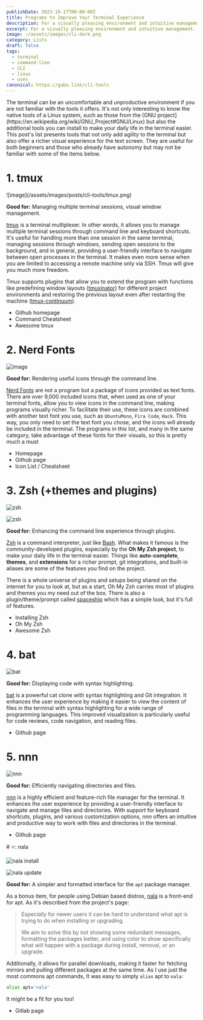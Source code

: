```yaml
---
publishDate: 2023-10-17T00:00:00Z
title: Programs to Improve Your Terminal Experience
description: For a visually pleasing environment and intuitive management.
excerpt: For a visually pleasing environment and intuitive management.
image: ~/assets/images/cli-dark.png
category: Lists
draft: false
tags:
  - terminal
  - command-line
  - CLI
  - linux
  - uses
canonical: https://gabo.link/cli-tools
---
```




<p class="px-6">The terminal can be an uncomfortable and unproductive environment if you are not familiar with the tools it offers. It's not only interesting to know the native tools of a Linux system, such as those from the [GNU project](https://en.wikipedia.org/wiki/GNU_Project#GNU/Linux) but also the additional tools you can install to make your daily life in the terminal easier. This post's list presents tools that not only add agility to the terminal but also offer a richer visual experience for the text screen. They are useful for both beginners and those who already have autonomy but may not be familiar with some of the items below.</p>
  
<ListItem>

# 1. tmux

<Slider>
  ![image](/assets/images/posts/cli-tools/tmux.png)
  <VideoFrame id="Yl7NFenTgIo" />
</Slider>

**Good for:** Managing multiple terminal sessions, visual window management.

[tmux](https://github.com/tmux/tmux/wiki) is a terminal multiplexer. In other words, it allows you to manage multiple terminal sessions through command line and keyboard shortcuts. It's useful for handling more than one session in the same terminal, managing sessions through windows, sending open sessions to the background, and in general, providing a user-friendly interface to navigate between open processes in the terminal. It makes even more sense when you are limited to accessing a remote machine only via SSH. Tmux will give you much more freedom.

Tmux supports plugins that allow you to extend the program with functions like predefining window layouts ([tmuxinator](https://github.com/tmuxinator/tmuxinator)) for different project environments and restoring the previous layout even after restarting the machine ([tmux-continuum](https://github.com/tmux-plugins/tmux-continuum)).

- <ExternalLink href="https://github.com/tmux/tmux/wiki">Github homepage</ExternalLink>
- <ExternalLink href="https://tmuxcheatsheet.com/" variant="secondary">
    Command Cheatsheet
  </ExternalLink>
- <ExternalLink href="https://github.com/rothgar/awesome-tmux" variant="secondary">
    Awesome tmux
  </ExternalLink>

</ListItem>

<ListItem>

# 2. Nerd Fonts

![image](/assets/images/posts/cli-tools/nerd-fonts-list.svg)

**Good for:** Rendering useful icons through the command line.

[Nerd Fonts](https://www.nerdfonts.com/) are not a program but a package of icons provided as text fonts. There are over 9,000 included icons that, when used as one of your terminal fonts, allow you to view icons in the command line, making programs visually richer. To facilitate their use, these icons are combined with another text font you use, such as `UbuntuMono`, `Fira Code`, `Hack`. This way, you only need to set the text font you chose, and the icons will already be included in the terminal. The programs in this list, and many in the same category, take advantage of these fonts for their visuals, so this is pretty much a must

- <ExternalLink href="https://www.nerdfonts.com/">Homepage</ExternalLink>
- <ExternalLink href="https://github.com/ryanoasis/nerd-fonts" variant="secondary">
    Github page
  </ExternalLink>
- <ExternalLink href="https://www.nerdfonts.com/cheat-sheet" variant="secondary">
    Icon List / Cheatsheet
  </ExternalLink>

</ListItem>

<ListItem>

# 3. Zsh (+themes and plugins)

<Slider>

![zsh](/assets/images/posts/cli-tools/zsh-2.png)

![zsh](/assets/images/posts/cli-tools/zsh.png)

</Slider>

**Good for:** Enhancing the command line experience through plugins.

[Zsh](https://zsh.org) is a command interpreter, just like [Bash](https://w.wiki/PoJ). What makes it famous is the community-developed plugins, especially by the **Oh My Zsh project**, to make your daily life in the terminal easier. Things like **auto-complete**, **themes**, and **extensions** for a richer prompt, git integrations, and built-in aliases are some of the features you find on the project.

There is a whole universe of plugins and setups being shared on the internet for you to look at, but as a start, Oh My Zsh carries most of plugins and themes you my need out of the box. There is also a plugin/theme/prompt called [spaceship](https://spaceship-prompt.sh) which has a simple look, but it's full of features.

- <ExternalLink href="https://github.com/ohmyzsh/ohmyzsh/wiki/Installing-ZSH">Installing Zsh</ExternalLink>
- <ExternalLink href="https://ohmyz.sh/" variant="secondary">
    Oh My Zsh
  </ExternalLink>
- <ExternalLink href="https://github.com/unixorn/awesome-zsh-plugins" variant="secondary">
    Awesome Zsh
  </ExternalLink>

</ListItem>

<ListItem>

# 4. bat

![bat](/assets/images/posts/cli-tools/bat.png)

**Good for:** Displaying code with syntax highlighting.

[bat](https://github.com/sharkdp/bat) is a powerful cat clone with syntax highlighting and Git integration. It enhances the user experience by making it easier to view the content of files in the terminal with syntax highlighting for a wide range of programming languages. This improved visualization is particularly useful for code reviews, code navigation, and reading files.

- <ExternalLink href="https://github.com/sharkdp/bat">Github page</ExternalLink>

</ListItem>

<ListItem>

# 5. nnn

![nnn](/assets/images/posts/cli-tools/nnn.gif)

**Good for:** Efficiently navigating directories and files.

[nnn](https://github.com/jarun/nnn) is a highly efficient and feature-rich file manager for the terminal. It enhances the user experience by providing a user-friendly interface to navigate and manage files and directories. With support for keyboard shortcuts, plugins, and various customization options, nnn offers an intuitive and productive way to work with files and directories in the terminal.

- <ExternalLink href="https://github.com/jarun/nnn">Github page</ExternalLink>

</ListItem>

<ListItem>
# ⭐: nala

<Slider>

![nala install](/assets/images/posts/cli-tools/nala-install.png)

![nala update](/assets/images/posts/cli-tools/nala-update.png)

</Slider>

**Good for:** A simpler and formatted interface for the `apt` package manager.

As a bonus item, for people using Debian based distros, [nala](https://gitlab.com/volian/nala) is a front-end for apt. As it's described from the project's page:

> Especially for newer users it can be hard to understand what apt is trying to do when installing or upgrading.
>
> We aim to solve this by not showing some redundant messages, formatting the packages better, and using color to
> show specifically what will happen with a package during install, removal, or an upgrade.

Additionally, it allows for parallel downloads, making it faster for fetching mirrors and pulling different packages at the same time. As I use just the most commons apt commands, It was easy to simply `alias` apt to `nala`:

```bash
alias apt='nala'
```

It might be a fit for you too!

- <ExternalLink href="https://gitlab.com/volian/nala">Gitlab page</ExternalLink>

</ListItem>
